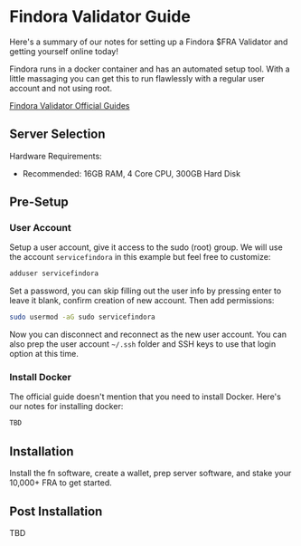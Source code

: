 # Findora Validator Guide
Here's a summary of our notes for setting up a Findora $FRA Validator and getting yourself online today!

Findora runs in a docker container and has an automated setup tool. With a little massaging you can get this to run flawlessly with a regular user account and not using root.

[Findora Validator Official Guides](https://wiki.findora.org/docs/guides/auto-setup)
## Server Selection
Hardware Requirements:
- Recommended: 16GB RAM, 4 Core CPU, 300GB Hard Disk

## Pre-Setup
### User Account
Setup a user account, give it access to the sudo (root) group. We will use the account `servicefindora` in this example but feel free to customize:

```bash
adduser servicefindora
```

Set a password, you can skip filling out the user info by pressing enter to leave it blank, confirm creation of new account. Then add permissions:

```bash
sudo usermod -aG sudo servicefindora
```

Now you can disconnect and reconnect as the new user account. You can also prep the user account `~/.ssh` folder and SSH keys to use that login option at this time.

### Install Docker
The official guide doesn't mention that you need to install Docker. Here's our notes for installing docker:

```bash
TBD
```

## Installation
Install the fn software, create a wallet, prep server software, and stake your 10,000+ FRA to get started.

## Post Installation
TBD